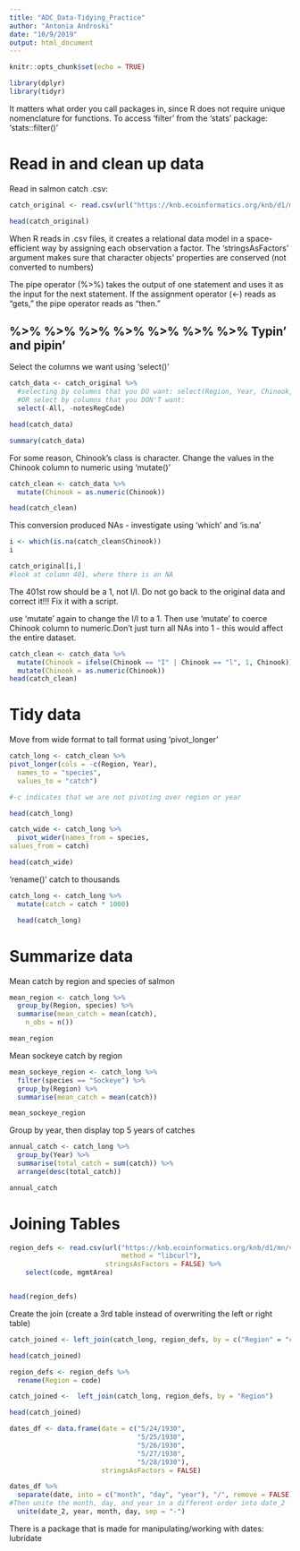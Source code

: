 ```yaml
---
title: "ADC_Data-Tidying_Practice"
author: "Antonia Androski"
date: "10/9/2019"
output: html_document
---
```


```r
knitr::opts_chunk$set(echo = TRUE)
```

```r
library(dplyr)
library(tidyr)
```
It matters what order you call packages in, since R does not require unique nomenclature for functions. To access 'filter' from the 'stats' package: 
'stats::filter()'

# Read in and clean up data

Read in salmon catch .csv:
```r
catch_original <- read.csv(url("https://knb.ecoinformatics.org/knb/d1/mn/v2/object/df35b.302.1", method = "libcurl"), stringsAsFactors = FALSE)

head(catch_original)
```
When R reads in .csv files, it creates a relational data model in a space-efficient way by assigning each observation a factor. The 'stringsAsFactors' argument makes sure that character objects' properties are conserved (not converted to numbers)

The pipe operator (%>%) takes the output of one statement and uses it as the input for the next statement. If the assignment operator (<-) reads as "gets," the pipe operator reads as "then."

## %>% %>% %>% %>% %>% %>% %>% Typin' and pipin'

Select the columns we want using 'select()'

```r
catch_data <- catch_original %>% 
  #selecting by columns that you DO want: select(Region, Year, Chinook, Sockeye, Coho, Pink, Chum)
  #OR select by columns that you DON'T want: 
  select(-All, -notesRegCode)

head(catch_data)
```
```r
summary(catch_data)
```
For some reason, Chinook's class is character. Change the values in the Chinook column to numeric using 'mutate()'
```r
catch_clean <- catch_data %>% 
  mutate(Chinook = as.numeric(Chinook))

head(catch_clean)
```
This conversion produced NAs - investigate using 'which' and 'is.na'
```r
i <- which(is.na(catch_clean$Chinook))
i
```

```r
catch_original[i,]
#look at column 401, where there is an NA
```
The 401st row should be a 1, not I/l. Do not go back to the original data and correct it!!! Fix it with a script.

use 'mutate' again to change the I/l to a 1. Then use 'mutate' to coerce Chinook column to numeric.Don't just turn all NAs into 1 - this would affect the entire dataset.

```r
catch_clean <- catch_data %>% 
  mutate(Chinook = ifelse(Chinook == "I" | Chinook == "l", 1, Chinook)) %>% 
  mutate(Chinook = as.numeric(Chinook))
head(catch_clean)
```


# Tidy data

Move from wide format to tall format using 'pivot_longer'
```r
catch_long <- catch_clean %>% 
pivot_longer(cols = -c(Region, Year), 
  names_to = "species",
  values_to = "catch")

#-c indicates that we are not pivoting over region or year

head(catch_long)
```

```r
catch_wide <- catch_long %>% 
  pivot_wider(names_from = species,
values_from = catch)

head(catch_wide)
```

'rename()' catch to thousands

```r
catch_long <- catch_long %>% 
  mutate(catch = catch * 1000)   

  head(catch_long)

```


# Summarize data
Mean catch by region and species of salmon

```r
mean_region <- catch_long %>% 
  group_by(Region, species) %>% 
  summarise(mean_catch = mean(catch),
    n_obs = n())

mean_region
```

Mean sockeye catch by region

```r
mean_sockeye_region <- catch_long %>% 
  filter(species == "Sockeye") %>% 
  group_by(Region) %>% 
  summarise(mean_catch = mean(catch))

mean_sockeye_region
```

Group by year, then display top 5 years of catches
```r
annual_catch <- catch_long %>% 
  group_by(Year) %>% 
  summarise(total_catch = sum(catch)) %>% 
  arrange(desc(total_catch))

annual_catch
```
# Joining Tables

```r
region_defs <- read.csv(url("https://knb.ecoinformatics.org/knb/d1/mn/v2/object/df35b.303.1",
                            method = "libcurl"),
                        stringsAsFactors = FALSE) %>% 
    select(code, mgmtArea)


head(region_defs)
```
Create the join (create a 3rd table instead of overwriting the left or right table)
```r
catch_joined <- left_join(catch_long, region_defs, by = c("Region" = "code"))

head(catch_joined)
```
```r
region_defs <- region_defs %>% 
  rename(Region = code)

catch_joined <-  left_join(catch_long, region_defs, by = "Region")

head(catch_joined)
```

```r
dates_df <- data.frame(date = c("5/24/1930",
                                "5/25/1930",
                                "5/26/1930",
                                "5/27/1930",
                                "5/28/1930"),
                       stringsAsFactors = FALSE)

dates_df %>% 
  separate(date, into = c("month", "day", "year"), "/", remove = FALSE) %>% 
#Then unite the month, day, and year in a different order into date_2
  unite(date_2, year, month, day, sep = "-")
```
There is a package that is made for manipulating/working with dates: lubridate

```r

```


